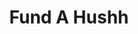 ---
title: "Fund A Hushh"
description: "An in-depth overview of Fund A Hushh, focusing on AI-driven, risk-managed investment strategies."
slug: "investor-relations/fund-a-hushh"
publishedAt: "2025-02-05"
category: "fund updates"
accessLevel: "Public"       
---
